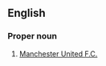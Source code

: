 ==English==

===Proper noun===
{{en-proper noun}}

# [[w:Manchester United F.C.|Manchester United F.C.]]
